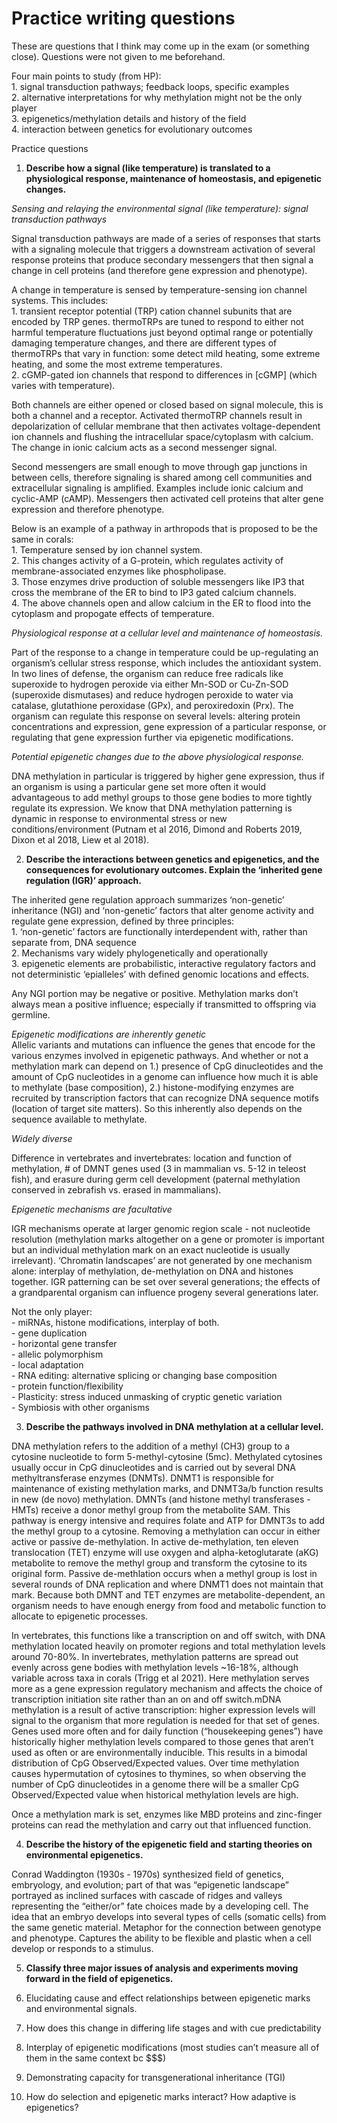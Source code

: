 # Practice writing questions

These are questions that I think may come up in the exam (or something close). Questions were not given to me beforehand.

Four main points to study (from HP):  
1. signal transduction pathways; feedback loops, specific examples  
2. alternative interpretations for why methylation might not be the only player  
3. epigenetics/methylation details and history of the field  
4. interaction between genetics for evolutionary outcomes


Practice questions

1. **Describe how a signal (like temperature) is translated to a physiological response, maintenance of homeostasis, and epigenetic changes.**

*Sensing and relaying the environmental signal (like temperature): signal transduction pathways*

Signal transduction pathways are made of a series of responses that starts with a signaling molecule that triggers a downstream activation of several response proteins that produce secondary messengers that then signal a change in cell proteins (and therefore gene expression and phenotype).

A change in temperature is sensed by temperature-sensing ion channel systems. This includes:  
1. transient receptor potential (TRP) cation channel subunits that are encoded by TRP genes. thermoTRPs are tuned to respond to either not harmful temperature fluctuations just beyond optimal range or potentially damaging temperature changes, and there are different types of thermoTRPs that vary in function: some detect mild heating, some extreme heating, and some the most extreme temperatures.  
2. cGMP-gated ion channels that respond to differences in [cGMP] (which varies with temperature).

Both channels are either opened or closed based on signal molecule, this is both a channel and a receptor. Activated thermoTRP channels result in depolarization of cellular membrane that then activates voltage-dependent ion channels and flushing the intracellular space/cytoplasm with calcium. The change in ionic calcium acts as a second messenger signal.

Second messengers are small enough to move through gap junctions in between cells, therefore signaling is shared among cell communities and extracellular signaling is amplified. Examples include ionic calcium and cyclic-AMP (cAMP). Messengers then activated cell proteins that alter gene expression and therefore phenotype.

Below is an example of a pathway in arthropods that is proposed to be the same in corals:  
1. Temperature sensed by ion channel system.  
2. This changes activity of a G-protein, which regulates activity of membrane-associated enzymes like phospholipase.  
3. Those enzymes drive production of soluble messengers like IP3 that cross the membrane of the ER to bind to IP3 gated calcium channels.  
4. The above channels open and allow calcium in the ER to flood into the cytoplasm and propogate effects of temperature.  

*Physiological response at a cellular level and maintenance of homeostasis.*

Part of the response to a change in temperature could be up-regulating an organism's cellular stress response, which includes the antioxidant system. In two lines of defense, the organism can reduce free radicals like superoxide to hydrogen peroxide via either Mn-SOD or Cu-Zn-SOD (superoxide dismutases) and reduce hydrogen peroxide to water via catalase, glutathione peroxidase (GPx), and peroxiredoxin (Prx). The organism can regulate this response on several levels: altering protein concentrations and expression, gene expression of a particular response, or regulating that gene expression further via epigenetic modifications.     

*Potential epigenetic changes due to the above physiological response.*  

DNA methylation in particular is triggered by higher gene expression, thus if an organism is using a particular gene set more often it would advantageous to add methyl groups to those gene bodies to more tightly regulate its expression. We know that DNA methylation patterning is dynamic in response to environmental stress or new conditions/environment (Putnam et al 2016, Dimond and Roberts 2019, Dixon et al 2018, Liew et al 2018).

2. **Describe the interactions between genetics and epigenetics, and the consequences for evolutionary outcomes. Explain the 'inherited gene regulation (IGR)' approach.**

The inherited gene regulation approach summarizes 'non-genetic' inheritance (NGI) and 'non-genetic' factors that alter genome activity and regulate gene expression, defined by three principles:  
1. 'non-genetic' factors are functionally interdependent with, rather than separate from, DNA sequence    
2. Mechanisms vary widely phylogenetically and operationally   
3. epigenetic elements are probabilistic, interactive regulatory factors and not deterministic 'epialleles' with defined genomic locations and effects.

Any NGI portion may be negative or positive. Methylation marks don't always mean a positive influence; especially if transmitted to offspring via germline.

*Epigenetic modifications are inherently genetic*  
Allelic variants and mutations can influence the genes that encode for the various enzymes involved in epigenetic pathways. And whether or not a methylation mark can depend on 1.) presence of CpG dinucleotides and the amount of CpG nucleotides in a genome can influence how much it is able to methylate (base composition), 2.) histone-modifying enzymes are recruited by transcription factors that can recognize DNA sequence motifs (location of target site matters). So this inherently also depends on the sequence available to methylate.  

*Widely diverse*

Difference in vertebrates and invertebrates: location and function of methylation, # of DMNT genes used (3 in mammalian vs. 5-12 in teleost fish), and erasure during germ cell development (paternal methylation conserved in zebrafish vs. erased in mammalians).

*Epigenetic mechanisms are facultative*

IGR mechanisms operate at larger genomic region scale - not nucleotide resolution (methylation marks altogether on a gene or promoter is important but an individual methylation mark on an exact nucleotide is usually irrelevant). 'Chromatin landscapes' are not generated by one mechanism alone: interplay of methylation, de-methylation on DNA and histones together. IGR patterning can be set over several generations; the effects of a grandparental organism can influence progeny several generations later.

Not the only player:  
- miRNAs, histone modifications, interplay of both.  
- gene duplication  
- horizontal gene transfer  
- allelic polymorphism  
- local adaptation  
- RNA editing: alternative splicing or changing base composition  
- protein function/flexibility  
- Plasticity: stress induced unmasking of cryptic genetic variation  
- Symbiosis with other organisms


3. **Describe the pathways involved in DNA methylation at a cellular level.**

DNA methylation refers to the addition of a methyl (CH3) group to a cytosine nucleotide to form 5-methyl-cytosine (5mc). Methylated cytosines usually occur in CpG dinucleotides and is carried out by several DNA methyltransferase enzymes (DNMTs). DNMT1 is responsible for maintenance of existing methylation marks, and DNMT3a/b function results in new (de novo) methylation. DMNTs (and histone methyl transferases - HMTs) receive a donor methyl group from the metabolite SAM. This pathway is energy intensive and requires folate and ATP for DMNT3s to add the methyl group to a cytosine. Removing a methylation can occur in either active or passive de-methylation. In active de-methylation, ten eleven translocation (TET) enzyme will use oxygen and alpha-ketoglutarate (aKG) metabolite to remove the methyl group and transform the cytosine to its original form. Passive de-methlation occurs when a methyl group is lost in several rounds of DNA replication and where DNMT1 does not maintain that mark. Because both DMNT and TET enzymes are metabolite-dependent, an organism needs to have enough energy from food and metabolic function to allocate to epigenetic processes.

In vertebrates, this functions like a transcription on and off switch, with DNA methylation located heavily on promoter regions and total methylation levels around 70-80%. In invertebrates, methylation patterns are spread out evenly across gene bodies with methylation levels ~16-18%, although variable across taxa in corals (Trigg et al 2021). Here methylation serves more as a gene expression regulatory mechanism and affects the choice of transcription initiation site rather than an on and off switch.mDNA methylation is a result of active transcription: higher expression levels will signal to the organism that more regulation is needed for that set of genes. Genes used more often and for daily function ("housekeeping genes") have historically higher methylation levels compared to those genes that aren't used as often or are environmentally inducible. This results in a bimodal distribution of CpG Observed/Expected values. Over time methylation causes hypermutation of cytosines to thymines, so when observing the number of CpG dinucleotides in a genome there will be a smaller CpG Observed/Expected value when historical methylation levels are high.

Once a methylation mark is set, enzymes like MBD proteins and zinc-finger proteins can read the methylation and carry out that influenced function.  

4. **Describe the history of the epigenetic field and starting theories on environmental epigenetics.**

Conrad Waddington (1930s - 1970s) synthesized field of genetics, embryology, and evolution; part of that was "epigenetic landscape" portrayed as inclined surfaces with cascade of ridges and valleys representing the "either/or" fate choices made by a developing cell. The idea that an embryo develops into several types of cells (somatic cells) from the same genetic material. Metaphor for the connection between genotype and phenotype. Captures the ability to be flexible and plastic when a cell develop or responds to a stimulus. 

5. **Classify three major issues of analysis and experiments moving forward in the field of epigenetics.**

1. Elucidating cause and effect relationships between epigenetic marks and environmental signals.  
2. How does this change in differing life stages and with cue predictability  
3. Interplay of epigenetic modifications (most studies can't measure all of them in the same context bc $$$)  
4. Demonstrating capacity for transgenerational inheritance (TGI)  
5. How do selection and epigenetic marks interact? How adaptive is epigenetics?
